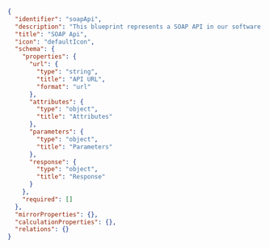 ```json showLineNumbers
{
  "identifier": "soapApi",
  "description": "This blueprint represents a SOAP API in our software catalog",
  "title": "SOAP Api",
  "icon": "defaultIcon",
  "schema": {
    "properties": {
      "url": {
        "type": "string",
        "title": "API URL",
        "format": "url"
      },
      "attributes": {
        "type": "object",
        "title": "Attributes"
      },
      "parameters": {
        "type": "object",
        "title": "Parameters"
      },
      "response": {
        "type": "object",
        "title": "Response"
      }
    },
    "required": []
  },
  "mirrorProperties": {},
  "calculationProperties": {},
  "relations": {}
}
```
